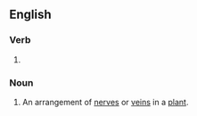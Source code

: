 ==English==

===Verb===
{{head|en|verb form}}

# {{present participle of|en|nerve|nocat=1}}

===Noun===
{{en-noun}}

# {{lb|en|botany}} An arrangement of [[nerve]]s or [[vein]]s in a [[plant]].